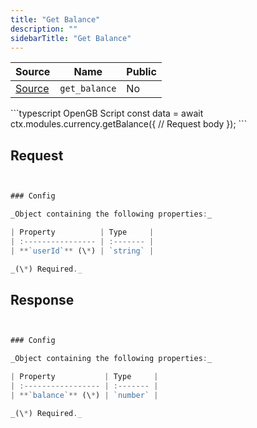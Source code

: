 ```yaml
---
title: "Get Balance"
description: ""
sidebarTitle: "Get Balance"
---
```


| Source                                                                                                      | Name       | Public     |
| ----------------------------------------------------------------------------------------------------------- | ---------- | ---------- |
| [Source](https://github.com/rivet-gg/opengb-modules/tree/main/modules/currency/scripts/get_balance.ts) | `get_balance` | No |

<RequestExample>
```typescript OpenGB Script
const data = await ctx.modules.currency.getBalance({
  // Request body
});
```

</RequestExample>

## Request

```typescript


### Config

_Object containing the following properties:_

| Property          | Type     |
| :---------------- | :------- |
| **`userId`** (\*) | `string` |

_(\*) Required._

```

## Response

```typescript


### Config

_Object containing the following properties:_

| Property           | Type     |
| :----------------- | :------- |
| **`balance`** (\*) | `number` |

_(\*) Required._

```
